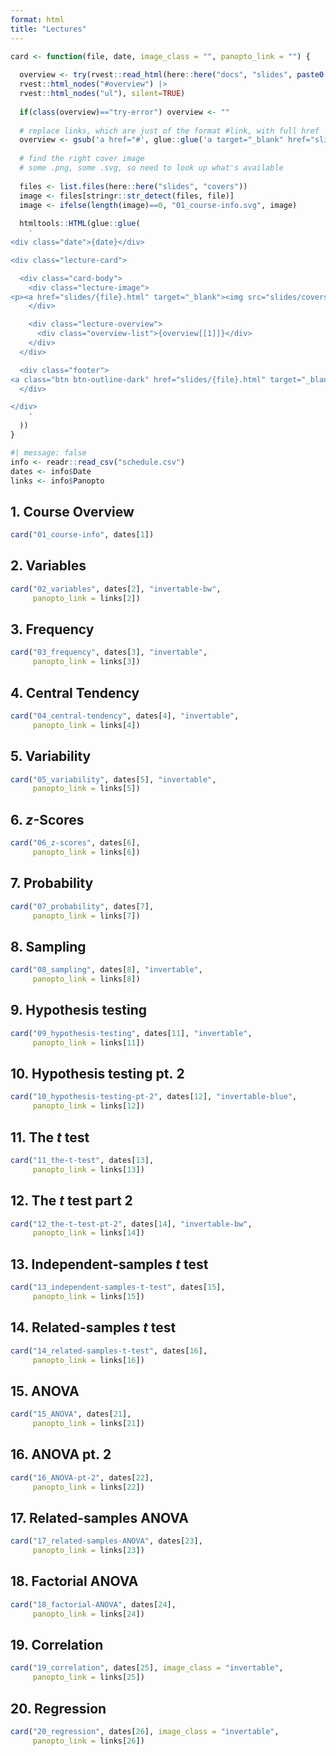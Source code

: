 ```yaml
---
format: html
title: "Lectures"
---
```



```r

card <- function(file, date, image_class = "", panopto_link = "") {
  
  overview <- try(rvest::read_html(here::here("docs", "slides", paste0(file, ".html"))) |>  
  rvest::html_nodes("#overview") |> 
  rvest::html_nodes("ul"), silent=TRUE)
  
  if(class(overview)=="try-error") overview <- ""
  
  # replace links, which are just of the format #link, with full href
  overview <- gsub('a href="#', glue::glue('a target="_blank" href="slides/{file}.html#'), overview)
  
  # find the right cover image
  # some .png, some .svg, so need to look up what's available
  
  files <- list.files(here::here("slides", "covers"))
  image <- files[stringr::str_detect(files, file)]
  image <- ifelse(length(image)==0, "01_course-info.svg", image)
  
  htmltools::HTML(glue::glue(
    '
<div class="date">{date}</div>

<div class="lecture-card">

  <div class="card-body">
    <div class="lecture-image">
<p><a href="slides/{file}.html" target="_blank"><img src="slides/covers/{image}" class="box-image {image_class}"></a></p>
    </div>

    <div class="lecture-overview">
      <div class="overview-list">{overview[[1]]}</div>
    </div>
  </div>

  <div class="footer">
<a class="btn btn-outline-dark" href="slides/{file}.html" target="_blank" role="button" style="width: 50%">Slides</a><a class="btn btn-outline-dark {ifelse(panopto_link=="", "no-panopto", "")}" href="{panopto_link}" target="_blank" role="button" style="width: 50%"><span>Panopto</span></a>
  </div>

</div>
    '
  ))
}
```

```r
#| message: false
info <- readr::read_csv("schedule.csv")
dates <- info$Date
links <- info$Panopto
```

<!-- # Part 1. Fundamentals -->

:::: {.box}
## 1. Course Overview
```r
card("01_course-info", dates[1])
```
::::


:::: {.box}
## 2. Variables
```r
card("02_variables", dates[2], "invertable-bw", 
     panopto_link = links[2])
```
::::


:::: {.box}
## 3. Frequency
```r
card("03_frequency", dates[3], "invertable", 
     panopto_link = links[3])
```
::::


:::: {.box}
## 4. Central Tendency
```r
card("04_central-tendency", dates[4], "invertable", 
     panopto_link = links[4])
```
::::


:::: {.box}
## 5. Variability
```r
card("05_variability", dates[5], "invertable",
     panopto_link = links[5])
```
::::

<!-- there's a very strange problem where it seems having "$z$ scores as the
title insets content: "" ::before, messing things up -->
:::: {.box}
## 6. $z$-Scores
```r
card("06_z-scores", dates[6],
     panopto_link = links[6])
```
::::

:::: {.box}
## 7. Probability
```r
card("07_probability", dates[7],
     panopto_link = links[7])
```
::::

:::: {.box}
## 8. Sampling
```r
card("08_sampling", dates[8], "invertable",
     panopto_link = links[8])
```
::::



<!-- # Part 2. Inferential statistics -->

:::: {.box}
## 9. Hypothesis testing
```r
card("09_hypothesis-testing", dates[11], "invertable",
     panopto_link = links[11])
```
::::


:::: {.box}
## 10. Hypothesis testing pt. 2
```r
card("10_hypothesis-testing-pt-2", dates[12], "invertable-blue",
     panopto_link = links[12])
```
::::

:::: {.box}
## 11. The $t$ test
```r
card("11_the-t-test", dates[13],
     panopto_link = links[13])
```
::::



:::: {.box}
## 12. The $t$ test part 2
```r
card("12_the-t-test-pt-2", dates[14], "invertable-bw",
     panopto_link = links[14])
```
::::


:::: {.box}
## 13. Independent-samples $t$ test
```r
card("13_independent-samples-t-test", dates[15],
     panopto_link = links[15])
```
::::


:::: {.box}
## 14. Related-samples $t$ test
```r
card("14_related-samples-t-test", dates[16],
     panopto_link = links[16])
```
::::


:::: {.box}
## 15. ANOVA
```r
card("15_ANOVA", dates[21],
     panopto_link = links[21])
```
::::


:::: {.box}
## 16. ANOVA pt. 2
```r
card("16_ANOVA-pt-2", dates[22],
     panopto_link = links[22])
```
::::


:::: {.box}
## 17. Related-samples ANOVA
```r
card("17_related-samples-ANOVA", dates[23],
     panopto_link = links[23])
```
::::


:::: {.box}
## 18. Factorial ANOVA
```r
card("18_factorial-ANOVA", dates[24],
     panopto_link = links[24])
```
::::


:::: {.box}
## 19. Correlation
```r
card("19_correlation", dates[25], image_class = "invertable",
     panopto_link = links[25])
```
::::


:::: {.box}
## 20. Regression
```r
card("20_regression", dates[26], image_class = "invertable",
     panopto_link = links[26])
```
::::
